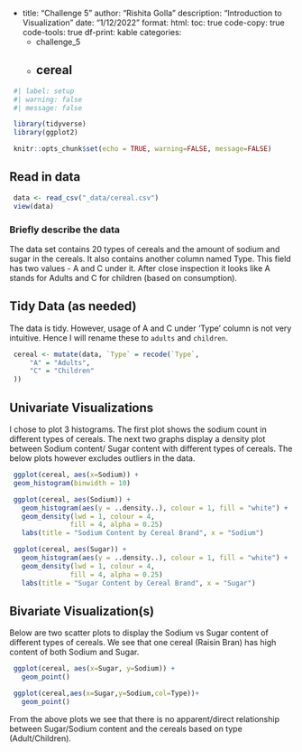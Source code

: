 -
 title: "Challenge 5"
 author: "Rishita Golla"
 description: "Introduction to Visualization"
 date: "1/12/2022"
 format:
   html:
     toc: true
     code-copy: true
     code-tools: true
     df-print: kable
 categories:
   - challenge_5
   - cereal
 ---

```r
 #| label: setup
 #| warning: false
 #| message: false

 library(tidyverse)
 library(ggplot2)

 knitr::opts_chunk$set(echo = TRUE, warning=FALSE, message=FALSE)
```

## Read in data

```r
 data <- read_csv("_data/cereal.csv")
 view(data)
```

### Briefly describe the data

The data set contains 20 types of cereals and the amount of sodium and sugar in the cereals. It also contains another column named Type. This field has two values - A and C under it. After close inspection it looks like A stands for Adults and C for children (based on consumption).

## Tidy Data (as needed)

The data is tidy. However, usage of A and C under 'Type' column is not very intuitive. Hence I will rename these to `adults` and `children`.

```r
 cereal <- mutate(data, `Type` = recode(`Type`,
     "A" = "Adults",
     "C" = "Children"
 ))
```

 
## Univariate Visualizations

I chose to plot 3 histograms. The first plot shows the sodium count in different types of cereals. The next two graphs display a density plot between Sodium content/ Sugar content with different types of cereals. The below plots however excludes outliers in the data.

```r
 ggplot(cereal, aes(x=Sodium)) +
 geom_histogram(binwidth = 10)
```

```r
 ggplot(cereal, aes(Sodium)) + 
   geom_histogram(aes(y = ..density..), colour = 1, fill = "white") +
   geom_density(lwd = 1, colour = 4,
               fill = 4, alpha = 0.25)
   labs(title = "Sodium Content by Cereal Brand", x = "Sodium")
```
```r
 ggplot(cereal, aes(Sugar)) + 
   geom_histogram(aes(y = ..density..), colour = 1, fill = "white") +
   geom_density(lwd = 1, colour = 4,
               fill = 4, alpha = 0.25)
   labs(title = "Sugar Content by Cereal Brand", x = "Sugar")
```

## Bivariate Visualization(s)

Below are two scatter plots to display the Sodium vs Sugar content of different types of cereals. We see that one cereal (Raisin Bran) has high content of both Sodium and Sugar.

```r
 ggplot(cereal, aes(x=Sugar, y=Sodium)) +
   geom_point()
```

```r
 ggplot(cereal,aes(x=Sugar,y=Sodium,col=Type))+
   geom_point()
```
From the above plots we see that there is no apparent/direct relationship between Sugar/Sodium content and the cereals based on type (Adult/Children).